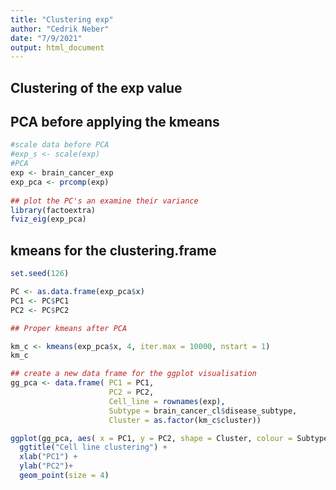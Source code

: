 ```yaml
---
title: "Clustering exp"
author: "Cedrik Neber"
date: "7/9/2021"
output: html_document
---
```


## Clustering of the exp value 


## PCA before applying the kmeans 

```r
#scale data before PCA 
#exp_s <- scale(exp)
#PCA 
exp <- brain_cancer_exp
exp_pca <- prcomp(exp)
 
## plot the PC's an examine their variance 
library(factoextra)
fviz_eig(exp_pca)

```


## kmeans for the clustering.frame 

```r
set.seed(126)

PC <- as.data.frame(exp_pca$x)
PC1 <- PC$PC1
PC2 <- PC$PC2

## Proper kmeans after PCA 

km_c <- kmeans(exp_pca$x, 4, iter.max = 10000, nstart = 1)
km_c

## create a new data frame for the ggplot visualisation 
gg_pca <- data.frame( PC1 = PC1,
                      PC2 = PC2, 
                      Cell_line = rownames(exp), 
                      Subtype = brain_cancer_cl$disease_subtype, 
                      Cluster = as.factor(km_c$cluster))

ggplot(gg_pca, aes( x = PC1, y = PC2, shape = Cluster, colour = Subtype)) +
  ggtitle("Cell line clustering") +
  xlab("PC1") + 
  ylab("PC2")+ 
  geom_point(size = 4)

```










